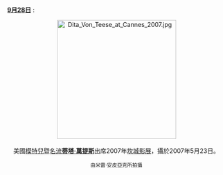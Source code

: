 <br />'''[[Portal:色情/每日圖片/9月28日|9月28日]]''' :
<center>
[[File:Dita_Von_Teese_at_Cannes_2007.jpg|275px]]
<br><br>
美國[[模特兒|模特兒]]暨[[名流|名流]]'''[[蒂塔·萬提斯|蒂塔·萬提斯]]'''出席2007年[[坎城影展|坎城影展]]，攝於2007年5月23日。
<p>
<small>由米雷·安皮亞克所拍攝</small>
</center>